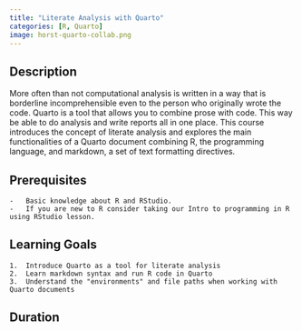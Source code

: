 ```yaml
---
title: "Literate Analysis with Quarto"
categories: [R, Quarto]
image: horst-quarto-collab.png
---
```


## Description
More often than not computational analysis is written in a way that is borderline incomprehensible even to the person who originally wrote the code. Quarto is a tool that allows you to combine prose with code. This way be able to do analysis and write reports all in one place. This course introduces the concept of literate analysis and explores the main functionalities of a Quarto document combining R, the programming language, and markdown, a set of text formatting directives.



## Prerequisites

    -   Basic knowledge about R and RStudio.
    -   If you are new to R consider taking our Intro to programming in R using RStudio lesson.

## Learning Goals

    1.  Introduce Quarto as a tool for literate analysis
    2.  Learn markdown syntax and run R code in Quarto
    3.  Understand the "environments" and file paths when working with Quarto documents

## Duration

